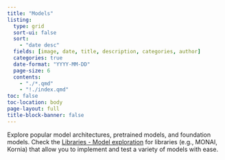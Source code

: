```yaml
---
title: "Models"
listing:
  type: grid
  sort-ui: false
  sort:
    - "date desc"
  fields: [image, date, title, description, categories, author]
  categories: true
  date-format: "YYYY-MM-DD"
  page-size: 6
  contents:
    - "./*.qmd"
    - "!./index.qmd"
toc: false
toc-location: body
page-layout: full
title-block-banner: false
---
```

Explore popular model architectures, pretrained models, and foundation models. Check the [Libraries - Model exploration](https://uw-madison-datascience.github.io/ML-X-Nexus/Toolbox/Libraries/#category=Model%20exploration) for libraries (e.g., MONAI, Kornia) that allow you to  implement and test a variety of models with ease.
